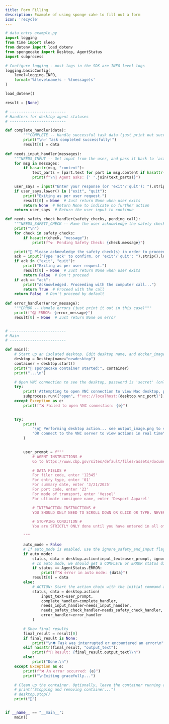 ```yaml
---
title: Form Filling
description: Example of using sponge cake to fill out a form
icon: 'recycle'
---
```


```python
# data_entry_example.py
import logging
from time import sleep
from dotenv import load_dotenv
from spongecake import Desktop, AgentStatus
import subprocess

# Configure logging - most logs in the SDK are INFO level logs
logging.basicConfig(
    level=logging.INFO,
    format='%(levelname)s - %(message)s'
)

load_dotenv()

result = [None]

# -------------------------
# Handlers for desktop agent statuses
# -------------------------

def complete_handler(data):
        """COMPLETE -- Handle successful task data (just print out success message in this case)"""
        print("\n✅ Task completed successfully!")
        result[0] = data
    
def needs_input_handler(messages):
    """NEEDS_INPUT -- Get input from the user, and pass it back to `action`"""
    for msg in messages:
        if hasattr(msg, "content"):
            text_parts = [part.text for part in msg.content if hasattr(part, "text")]
            print(f"\n💬 Agent asks: {' '.join(text_parts)}")

    user_says = input("Enter your response (or 'exit'/'quit'): ").strip()
    if user_says.lower() in ("exit", "quit"):
        print("Exiting as per user request.")
        result[0] = None  # Just return None when user exits
        return None  # Return None to indicate no further action
    return user_says  # Return the user input to continue

def needs_safety_check_handler(safety_checks, pending_call):
    """NEEDS_SAFETY_CHECK -- Have the user acknowledge the safety checks, and pass it back to `action`"""
    print("\n")
    for check in safety_checks:
        if hasattr(check, "message"):
            print(f"☢️  Pending Safety Check: {check.message}")

    print("🔔 Please acknowledge the safety check(s) in order to proceed with the computer call.")
    ack = input("Type 'ack' to confirm, or 'exit'/'quit': ").strip().lower()
    if ack in ("exit", "quit"):
        print("Exiting as per user request.")
        result[0] = None  # Just return None when user exits
        return False  # Don't proceed
    if ack == "ack":
        print("Acknowledged. Proceeding with the computer call...")
        return True  # Proceed with the call
    return False  # Don't proceed by default
    
def error_handler(error_message):
    """ERROR -- Handle errors (just print it out in this case)"""
    print(f"😱 ERROR: {error_message}")
    result[0] = None  # Just return None on error


# -------------------------
# Main
# -------------------------

def main():
    # Start up an isolated desktop. Edit desktop name, and docker_image if needed
    desktop = Desktop(name="newdesktop")
    container = desktop.start()
    print("🍰 spongecake container started:", container)
    print("...\n")

    # Open VNC connection to see the desktop, password is 'secret' (only works on mac)
    try:
        print('Attempting to open VNC connection to view Mac desktop, password is "secret"...')
        subprocess.run(["open", f"vnc://localhost:{desktop.vnc_port}"], check=True)
    except Exception as e:
        print(f"❌ Failed to open VNC connection: {e}")

    
    try:
        print(
            "\n👾 Performing desktop action... see output_image.png to see screenshots "
            "OR connect to the VNC server to view actions in real time"
        )

        
        user_prompt = f"""
            # AGENT INSTRUCTIONS #
            Go to https://www.cbp.gov/sites/default/files/assets/documents/2023-Nov/CBP%20Form%207501.pdf

            # DATA FIELDS #
            For filer code, enter '12345'
            For entry type, enter '01'
            For summary date, enter '3/21/2025'
            For port code, enter '23'
            For mode of transport, enter 'Vessel'
            For ultimate consignee name, enter 'Desport Apparel' 

            # INTERACTION INSTRUCTIONS # 
            YOU SHOULD ONLY NEED TO SCROLL DOWN OR CLICK OR TYPE. NEVER DO ANYTHING ELSE

            # STOPPING CONDITION # 
            You are STRICTLY ONLY done until you have entered in all of the data fields from above 

        """

        auto_mode = False
        # If auto_mode is enabled, use the ignore_safety_and_input flag
        if auto_mode:
            status, data = desktop.action(input_text=user_prompt, ignore_safety_and_input=True)
            # In auto mode, we should get a COMPLETE or ERROR status directly
            if status == AgentStatus.ERROR:
                print(f"❌ error in auto mode: {data}")
            result[0] = data
        else:
            # ACTION: Start the action chain with the initial command and all handlers
            status, data = desktop.action(
                input_text=user_prompt,
                complete_handler=complete_handler,
                needs_input_handler=needs_input_handler,
                needs_safety_check_handler=needs_safety_check_handler,
                error_handler=error_handler
            )

        # Show final results
        final_result = result[0]
        if final_result is None:
            print("\n⛔️ Task was interrupted or encountered an error\n")
        elif hasattr(final_result, "output_text"):
            print(f"📩 Result: {final_result.output_text}\n")
        else:
            print("Done.\n")
    except Exception as e:
        print(f"❌ An error occurred: {e}")
        print("\nExiting gracefully...")

    # Clean up the container. Optionally, leave the container running and connect to it again when needed. 
    # print("Stopping and removing container...")
    # desktop.stop()
    print("🍰")


if __name__ == "__main__":
    main()

```
